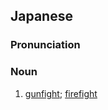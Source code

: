 ==Japanese==
{{ja-kanjitab|じゅう|げき|せん|yomi=o}}

===Pronunciation===
{{ja-pron|じゅうげきせん|y=o}}

===Noun===
{{ja-noun|じゅうげきせん}}

# [[gunfight]]; [[firefight]]